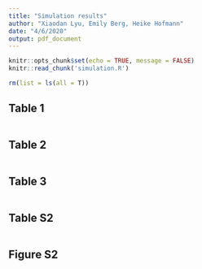 ```yaml
---
title: "Simulation results"
author: "Xiaodan Lyu, Emily Berg, Heike Hofmann"
date: "4/6/2020"
output: pdf_document
---
```


```r
knitr::opts_chunk$set(echo = TRUE, message = FALSE)
knitr::read_chunk('simulation.R')
```

```r
rm(list = ls(all = T))
```

## Table 1

```r
```

## Table 2

```r
```

## Table 3

```r
```

## Table S2

```r
```

## Figure S2

```r
```

